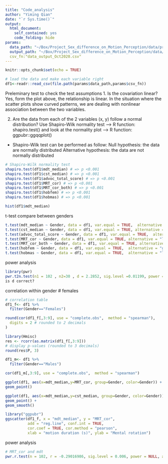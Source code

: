 ```yaml
---
title: "Code_analysis"
author: "Yiming Qian"
date: "`r Sys.time()`"
output: 
  html_document:
    self_contained: yes
    code_folding: hide
params:
  data_path: "~/Box/Project_Sex_difference_on_Motion_Perception/data/processed_data"
  output_path: "~/Box/Project_Sex_difference_on_Motion_Perception/data/processed_data"
  csv_fn:"data_output_Oct2020.csv"
---
```


```r
knitr::opts_chunk$set(echo = TRUE)
```

```r
# load the data and make each variable right
df1<-readr::read_csv(file.path(params$data_path,params$csv_fn)) 
```

Preleminary test to check the test assumptions
1. Is the covariation linear? Yes, form the plot above, the relationship is linear. In the situation where the scatter plots show curved patterns, we are dealing with nonlinear association between the two variables.

2. Are the data from each of the 2 variables (x, y) follow a normal distribution?
Use Shapiro-Wilk normality test –> R function: shapiro.test()
and look at the normality plot —> R function: ggpubr::ggqqplot()
- Shapiro-Wilk test can be performed as follow:
Null hypothesis: the data are normally distributed
Alternative hypothesis: the data are not normally distributed

```r
# Shapiro-Wilk normality test 
shapiro.test(df1$mdt_median) # => p <0.001
shapiro.test(df1$cst_median) # => p <0.001
shapiro.test(df1$advoc_total_score) # => p <0.001
shapiro.test(df1$MRT_cor) # => p <0.001
shapiro.test(df1$MRT_cor_both) # => p <0.001
shapiro.test(df1$hobfem) # => p <0.001
shapiro.test(df1$hobmas) # => p <0.001

hist(df1$mdt_median)
```

t-test compare between genders
```r
t.test(mdt_median ~ Gender, data = df1, var.equal = TRUE,  alternative = "greater")
t.test(cst_median ~ Gender, data = df1, var.equal = TRUE, alternative = "greater")
t.test(advoc_total_score ~ Gender, data = df1, var.equal = TRUE,  alternative = "less")
t.test(MRT_cor ~ Gender, data = df1, var.equal = TRUE, alternative = "less")
t.test(MRT_cor_both ~ Gender, data = df1, var.equal = TRUE, alternative = "less")
t.test(hobfem ~ Gender, data = df1, var.equal = TRUE,  alternative = "greater")
t.test(hobmas ~ Gender, data = df1, var.equal = TRUE,  alternative = "less")
```

power analysis
```r
library(pwr)
pwr.t2n.test(n1 = 102 , n2=30 , d = 2.2852, sig.level =0.01199, power = NULL, alternative="greater")
is d correct?
```

correlation within gender
# females
```r
# correlation table
df1_f<- df1 %>%
  filter(Gender=="Females")

round(cor(df1_f[,3:9], use = "complete.obs",  method = "spearman"),
  digits = 2 # rounded to 2 decimals
)

library(Hmisc)
res <- rcorr(as.matrix(df1_f[,3:9])) 
# display p-values (rounded to 3 decimals)
round(res$P, 3)
```

```r
df1_m<- df1 %>%
  filter(Gender=="Males")

cor(df1_m[,3:9], use = "complete.obs",  method = "spearman")
```

```r
ggplot(df1, aes(x=mdt_median,y=MRT_cor, group=Gender, color=Gender)) +
geom_point()

ggplot(df1, aes(x=mdt_median,y=cst_median, group=Gender, color=Gender)) +
geom_point() +
geom_smooth()

library("ggpubr")
ggscatter(df1_f, x = "mdt_median", y = "MRT_cor", 
          add = "reg.line", conf.int = TRUE, 
          cor.coef = TRUE, cor.method = "pearson",
          xlab = "motion duration (s)", ylab = "Mental rotation")
```

power analysis
```r
# MRT_cor and mdt 
pwr.r.test(n = 102, r = -0.29016986, sig.level = 0.006, power = NULL, alternative="less")
```